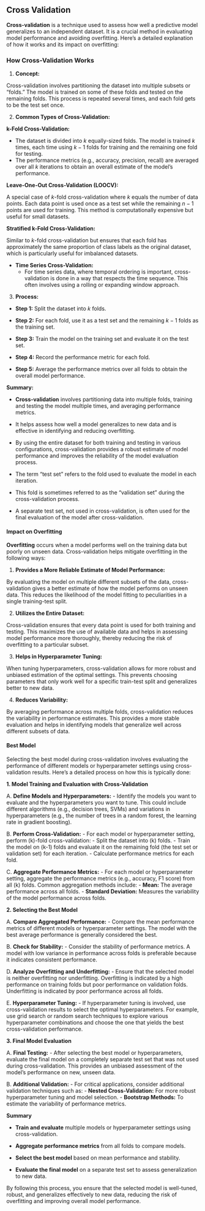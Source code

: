 ## Cross Validation

**Cross-validation** is a technique used to assess how well a predictive model generalizes to an independent dataset. It is a crucial method in evaluating model performance and avoiding overfitting. Here’s a detailed explanation of how it works and its impact on overfitting:

### How Cross-Validation Works

1. **Concept:**

Cross-validation involves partitioning the dataset into multiple subsets or "folds." The model is trained on some of these folds and tested on the remaining folds. This process is repeated several times, and each fold gets to be the test set once.

2. **Common Types of Cross-Validation:**
   
**k-Fold Cross-Validation:**

- The dataset is divided into $k$ equally-sized folds. The model is trained $k$ times, each time using $k-1$ folds for training and the remaining one fold for testing.
- The performance metrics (e.g., accuracy, precision, recall) are averaged over all $k$ iterations to obtain an overall estimate of the model's performance.
   

**Leave-One-Out Cross-Validation (LOOCV):**

A special case of $k$-fold cross-validation where $k$ equals the number of data points. Each data point is used once as a test set while the remaining $n-1$ points are used for training. This method is computationally expensive but useful for small datasets.


**Stratified k-Fold Cross-Validation:**

Similar to $k$-fold cross-validation but ensures that each fold has approximately the same proportion of class labels as the original dataset, which is particularly useful for imbalanced datasets.

   - **Time Series Cross-Validation:**
     - For time series data, where temporal ordering is important, cross-validation is done in a way that respects the time sequence. This often involves using a rolling or expanding window approach.

3. **Process:**

 - **Step 1:** Split the dataset into $k$ folds.
 
 - **Step 2:** For each fold, use it as a test set and the remaining $k-1$ folds as the training set.
 
 - **Step 3:** Train the model on the training set and evaluate it on the test set.
 
 - **Step 4:** Record the performance metric for each fold.
 
 - **Step 5:** Average the performance metrics over all folds to obtain the overall model performance.
 
 
 **Summary:**

- **Cross-validation** involves partitioning data into multiple folds, training and testing the model multiple times, and averaging performance metrics.

- It helps assess how well a model generalizes to new data and is effective in identifying and reducing overfitting.

- By using the entire dataset for both training and testing in various configurations, cross-validation provides a robust estimate of model performance and improves the reliability of the model evaluation process.

- The term "test set" refers to the fold used to evaluate the model in each iteration.

- This fold is sometimes referred to as the "validation set" during the cross-validation process.

- A separate test set, not used in cross-validation, is often used for the final evaluation of the model after cross-validation.

#### Impact on Overfitting

**Overfitting** occurs when a model performs well on the training data but poorly on unseen data. Cross-validation helps mitigate overfitting in the following ways:

1. **Provides a More Reliable Estimate of Model Performance:**

By evaluating the model on multiple different subsets of the data, cross-validation gives a better estimate of how the model performs on unseen data. This reduces the likelihood of the model fitting to peculiarities in a single training-test split.

2. **Utilizes the Entire Dataset:**

Cross-validation ensures that every data point is used for both training and testing. This maximizes the use of available data and helps in assessing model performance more thoroughly, thereby reducing the risk of overfitting to a particular subset.

3. **Helps in Hyperparameter Tuning:**

When tuning hyperparameters, cross-validation allows for more robust and unbiased estimation of the optimal settings. This prevents choosing parameters that only work well for a specific train-test split and generalizes better to new data.

4. **Reduces Variability:**

By averaging performance across multiple folds, cross-validation reduces the variability in performance estimates. This provides a more stable evaluation and helps in identifying models that generalize well across different subsets of data.

#### Best Model

Selecting the best model during cross-validation involves evaluating the performance of different models or hyperparameter settings using cross-validation results. Here’s a detailed process on how this is typically done:


**1. Model Training and Evaluation with Cross-Validation**

A. **Define Models and Hyperparameters:**
   - Identify the models you want to evaluate and the hyperparameters you want to tune. This could include different algorithms (e.g., decision trees, SVMs) and variations in hyperparameters (e.g., the number of trees in a random forest, the learning rate in gradient boosting).

B. **Perform Cross-Validation:**
   - For each model or hyperparameter setting, perform \(k\)-fold cross-validation:
     - Split the dataset into \(k\) folds.
     - Train the model on \(k-1\) folds and evaluate it on the remaining fold (the test set or validation set) for each iteration.
     - Calculate performance metrics for each fold.

C. **Aggregate Performance Metrics:**
   - For each model or hyperparameter setting, aggregate the performance metrics (e.g., accuracy, F1 score) from all \(k\) folds. Common aggregation methods include:
     - **Mean:** The average performance across all folds.
     - **Standard Deviation:** Measures the variability of the model performance across folds.


**2. Selecting the Best Model**

A. **Compare Aggregated Performance:**
   - Compare the mean performance metrics of different models or hyperparameter settings. The model with the best average performance is generally considered the best.

B. **Check for Stability:**
   - Consider the stability of performance metrics. A model with low variance in performance across folds is preferable because it indicates consistent performance.

D. **Analyze Overfitting and Underfitting:**
   - Ensure that the selected model is neither overfitting nor underfitting. Overfitting is indicated by a high performance on training folds but poor performance on validation folds. Underfitting is indicated by poor performance across all folds.

E. **Hyperparameter Tuning:**
   - If hyperparameter tuning is involved, use cross-validation results to select the optimal hyperparameters. For example, use grid search or random search techniques to explore various hyperparameter combinations and choose the one that yields the best cross-validation performance.


**3. Final Model Evaluation**

A. **Final Testing:**
   - After selecting the best model or hyperparameters, evaluate the final model on a completely separate test set that was not used during cross-validation. This provides an unbiased assessment of the model's performance on new, unseen data.

B. **Additional Validation:**
   - For critical applications, consider additional validation techniques such as:
     - **Nested Cross-Validation:** For more robust hyperparameter tuning and model selection.
     - **Bootstrap Methods:** To estimate the variability of performance metrics.


**Summary**

- **Train and evaluate** multiple models or hyperparameter settings using cross-validation.

- **Aggregate performance metrics** from all folds to compare models.

- **Select the best model** based on mean performance and stability.

- **Evaluate the final model** on a separate test set to assess generalization to new data.

By following this process, you ensure that the selected model is well-tuned, robust, and generalizes effectively to new data, reducing the risk of overfitting and improving overall model performance.
